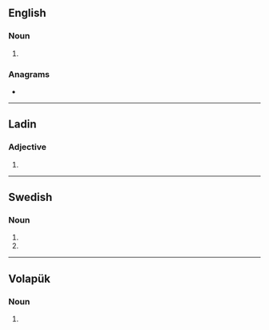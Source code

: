 {{also|fäts}}
==English==

===Noun===
{{head|en|noun plural form}}

# {{plural of|fat|lang=en}}

===Anagrams===
* {{anagrams|en|FAST|Fast|SAFT|TAFs|afts|fast|tafs}}

----

==Ladin==

===Adjective===
{{head|lld|adjective form}}

# {{plural of|fat|lang=lld}}

----

==Swedish==

===Noun===
{{head|sv|noun form}}

# {{sv-noun-form-indef-gen|fat}}
# {{sv-noun-form-indef-gen-pl|fat}}

----

==Volapük==

===Noun===
{{head|vo|noun form}}

# {{inflection of|fat||nom|p|lang=vo}}